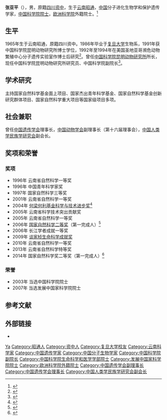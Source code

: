 {{Infobox person
| 姓名     = 张亚平
| 图像     = 
| 图像说明 = 
| 出生日期 = 1965年5月1日
| 出生地   = [[云南|云南]][[昭通|昭通]]
| 死亡日期 = <!-- {{Death date and age|YYYY|MM|DD|YYYY|MM|DD}}（死亡在前，出生在后） -->
| 死亡地   = 
| 国籍       = {{PRC}}
| 籍贯       = [[四川|四川]][[资中|资中]]
| 别名     = 
| 知名于   = 
| 职业     = 分子进化生物学和保护遗传学家
| 母校 = [[复旦大学|复旦大学]]
}}

'''张亚平'''（{{bd|1965年|5月1日||}}），男，原籍[[四川|四川]][[资中|资中]]，生于[[云南|云南]][[昭通|昭通]]，[[中华人民共和国|中国]]分子进化生物学和保护遗传学家，[[中国科学院院士|中国科学院院士]]，[[欧洲科学院|欧洲科学院]]外籍院士。<ref>{{Cite web|title=Academy of Europe: Zhang Ya-Ping|url=https://www.ae-info.org/ae/Member/Zhang_Ya-Ping|accessdate=2019-07-06|work=欧洲科学院|archive-date=2020-09-19|archive-url=https://web.archive.org/web/20200919055044/https://www.ae-info.org/ae/Member/Zhang_Ya-Ping}}</ref>

== 生平 ==
1965年生于云南昭通，原籍四川资中。1986年毕业于[[复旦大学|复旦大学]]生物系，1991年获中国科学院昆明动物研究所博士学位，1992年至1994年在美国圣地亚哥濒危动物繁殖中心分子遗传实验室作博士后研究<ref>{{cite web|url=http://www.hlhl.org.cn/news/findnews/showsub.asp?id=560|title=张亚平|publisher=何梁何利基金|accessdate=2018-12-05|archive-date=2020-08-06|archive-url=https://web.archive.org/web/20200806184626/http://www.hlhl.org.cn/news/findnews/showsub.asp?id=560}}</ref>。曾任[[中国科学院昆明动物研究所|中国科学院昆明动物研究所]]所长，现任中国科学院昆明动物研究所研究员、中国科学院副院长<ref>{{cite web|url=http://www.casad.cas.cn/aca/371/smkxhyxxb-200906-t20090624_1803034.html|title=全体院士名单 张亚平|publisher=中国科学院|accessdate=2018-12-05|archive-date=2018-12-06|archive-url=https://web.archive.org/web/20181206001644/http://www.casad.cas.cn/aca/371/smkxhyxxb-200906-t20090624_1803034.html}}</ref>。

== 学术研究 ==
主持国家自然科学基金面上项目、国家杰出青年科学基金、国家自然科学基金创新研究群体项目、国家自然科学重大项目等国家级项目多项。

== 社会兼职 ==
曾任[[中国遗传学会|中国遗传学会]]理事长，[[中国动物学会|中国动物学会]]副理事长（第十六届理事会），[[中国人类学民族学研究会|中国人类学民族学研究会]]副会长。

== 奖项和荣誉 ==
=== 奖项 ===
* 1996年 云南省自然科学一等奖
* 1996年 中国青年科学家奖
* 1997年 国家自然科学三等奖
* 2001年 云南省自然科学一等奖
* 2004年 [[何梁何利基金科学与技术进步奖|何梁何利基金科学与技术进步奖]]<ref>{{cite web|url=http://news.sohu.com/20041111/n222942491.shtml|title=我省两科学家获何梁何利奖|work=云南日报|publisher=搜狐网|date=2004-11-11|access-date=2018-12-05|archive-date=2018-12-05|archive-url=https://web.archive.org/web/20181205193516/http://news.sohu.com/20041111/n222942491.shtml}}</ref>
* 2005年 云南省科学技术突出贡献奖
* 2005年 云南省自然科学一等奖
* 2006年 [[国家自然科学二等奖|国家自然科学二等奖]]（第一完成人）<ref>{{cite web|url=http://www.most.gov.cn/cxfw/kjjlcx/kjjl2006/200702/t20070228_41539.htm|title=2006年度国家自然科学奖目录|publisher=中华人民共和国科学技术部|accessdate=2018-12-05|archive-date=2018-12-03|archive-url=https://web.archive.org/web/20181203010908/http://www.most.gov.cn/cxfw/kjjlcx/kjjl2006/200702/t20070228_41539.htm|dead-url=no}}</ref>
* 2006年 长江学者成就一等奖
* 2009年 [[谈家桢生命科学成就奖|谈家桢生命科学成就奖]]
* 2010年 云南省自然科学一等奖
* 2013年 云南省自然科学特等奖
* 2014年 国家自然科学奖二等奖（第一完成人）<ref>{{cite web|url=http://www.most.gov.cn/ztzl/gjkxjsjldh/jldh2014/jldh14jlgg/201501/t20150107_117322.htm|title=2014年度国家自然科学奖获奖项目|publisher=中华人民共和国科学技术部|accessdate=2018-12-05|archive-date=2019-04-24|archive-url=https://web.archive.org/web/20190424232451/http://www.most.gov.cn/ztzl/gjkxjsjldh/jldh2014/jldh14jlgg/201501/t20150107_117322.htm|dead-url=no}}</ref>

=== 荣誉 ===
* 2003年 当选中国科学院院士
* 2007年 当选发展中国家科学院院士

== 参考文献 ==
{{Reflist}}

== 外部链接 ==
* {{cite web|url=http://sourcedb.kiz.cas.cn/zw/zjrc/201109/t20110916_3350289.html|title=研究队伍 张亚平|publisher=中国科学院昆明动物研究所|access-date=2018-12-05|archive-date=2022-04-07|archive-url=https://web.archive.org/web/20220407012521/http://sourcedb.kiz.cas.cn/zw/zjrc/201109/t20110916_3350289.html}}

{{中国科学院生命科学和医学学部院士}}
{{Navboxes
| title  = 张亚平在[[中国遗传学会|中国遗传学会]]的职务
| list1  =
{{中国遗传学会第七届理事会}}
{{中国遗传学会第八届理事会}}
{{中国遗传学会第九届理事会}}
}}
{{Navboxes
| title  = 张亚平在[[中国人类学民族学研究会|中国人类学民族学研究会]]的职务
| list1  =
{{中国人类学民族学研究会第一届理事会}}
}}

{{Authority control}}
{{DEFAULTSORT:Zhang张}}
[[Category:张姓|Ya]]
[[Category:昭通人|Category:昭通人]]
[[Category:资中人|Category:资中人]]
[[Category:复旦大学校友|Category:复旦大学校友]]
[[Category:云南科学家|Category:云南科学家]]
[[Category:中国遗传学家|Category:中国遗传学家]]
[[Category:中国分子生物学家|Category:中国分子生物学家]]
[[Category:中国科学院副院长|Category:中国科学院副院长]]
[[Category:中国科学院生命科学和医学学部院士|Category:中国科学院生命科学和医学学部院士]]
[[Category:发展中国家科学院院士|Category:发展中国家科学院院士]]
[[Category:欧洲科学院外籍院士|Category:欧洲科学院外籍院士]]
[[Category:中国遗传学会副理事长|Category:中国遗传学会副理事长]]
[[Category:中国遗传学会理事长|Category:中国遗传学会理事长]]
[[Category:中国人类学民族学研究会副会长|Category:中国人类学民族学研究会副会长]]
